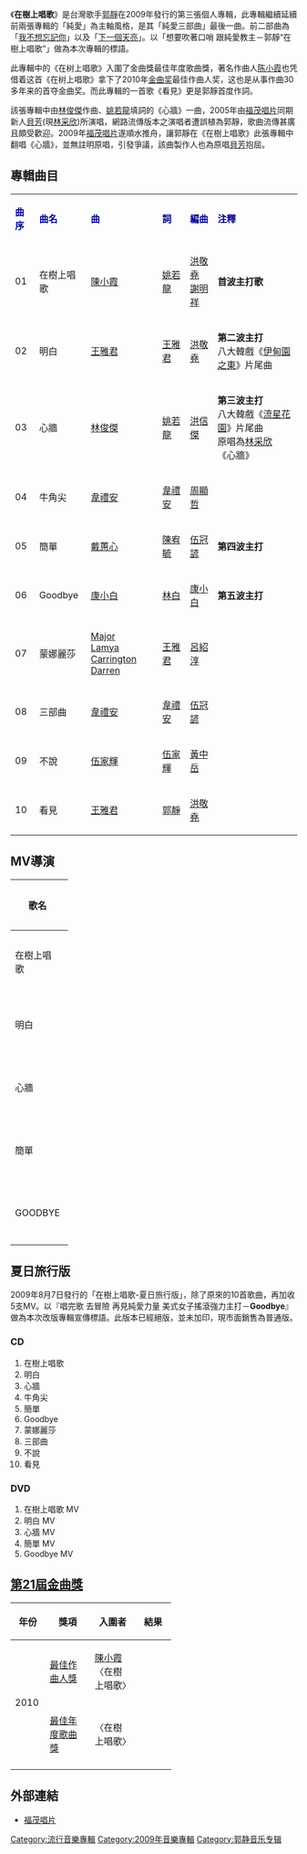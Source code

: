 {{Infobox Album
| Name = 在樹上唱歌
| Original_name = 
| Type = 專輯
| Longtype =
| Artist = [[郭靜|郭靜]]
| Cover = Singing_In_The_Trees.jpg
| Released = 2009年5月22日
| Recorded = 
| Genre = 國語流行
| Length = 
| Label = [[福茂唱片|福茂唱片]]
| Producer = 
| Reviews = 
| Last album = [[下一個天亮|下一個天亮]]<br>(2008年)
| This album = '''在樹上唱歌(2009年)'''
| Next album = [[妳_朋友|妳 朋友]]<br>(2010年)
| Misc = {{Extra album cover 2
| Upper caption = 改版專輯
| Type          = 專輯
| Cover         = Singing@the_trees.jpg
| Lower caption = 在樹上唱歌 夏日旅行版 (CD+DVD)(2009年)
}}
}}

《'''在樹上唱歌'''》是台灣歌手[[郭靜|郭靜]]在2009年發行的第三張個人專輯，此專輯繼續延續前兩張專輯的「純愛」為主軸風格，是其「純愛三部曲」最後一曲。前二部曲為「[[我不想忘記你|我不想忘記你]]」以及「[[下一個天亮|下一個天亮]]」。以「想要吹著口哨 跟純愛教主－郭靜“在樹上唱歌”」做為本次專輯的標語。

此專輯中的《在树上唱歌》入圍了金曲獎最佳年度歌曲獎，著名作曲人[[陈小霞|陈小霞]]也凭借着这首《在树上唱歌》拿下了2010年[[金曲奖|金曲奖]]最佳作曲人奖，这也是从事作曲30多年来的首夺金曲奖。而此專輯的一首歌《看見》更是郭靜首度作詞。

該張專輯中由[[林俊傑|林俊傑]]作曲、[[姚若龍|姚若龍]]填詞的《心牆》一曲，2005年由[[福茂唱片|福茂唱片]]同期新人[[林采欣|貝芳]](現[[林采欣|林采欣]])所演唱，網路流傳版本之演唱者遭誤植為郭靜，歌曲流傳甚廣且頗受歡迎。2009年[[福茂唱片|福茂唱片]]遂順水推舟，讓郭靜在《在樹上唱歌》此張專輯中翻唱《心牆》，並無註明原唱，引發爭議，該曲製作人也為原唱[[林采欣|貝芳]]抱屈。
==專輯曲目==
{| class="wikitable"
|-
| <font color=darkblue>'''曲序'''</font> || <font color=darkblue>'''曲名'''</font> || <font color=darkblue>'''曲'''</font> || <font color=darkblue>'''詞'''</font> || <font color=darkblue>'''編曲'''</font> || <font color=darkblue>'''注釋'''</font>
|-
| 01 || 在樹上唱歌 || [[陳小霞|陳小霞]] || [[姚若龍|姚若龍]] || [[洪敬堯|洪敬堯]]<br>[[謝明祥|謝明祥]]|| '''首波主打歌'''
|-
| 02 || 明白 || [[王雅君|王雅君]] || [[王雅君|王雅君]] || [[洪敬堯|洪敬堯]]|| '''第二波主打'''<br>八大韓戲《[[伊甸園之東|伊甸園之東]]》片尾曲
|-
| 03 || 心牆|| [[林俊傑|林俊傑]] || [[姚若龍|姚若龍]] || [[洪信傑|洪信傑]]|| '''第三波主打'''<br>八大韓戲《[[流星花園_(韓國電視劇)|流星花園]]》片尾曲<br>原唱為[[林采欣|林采欣]] 《心牆》 
|-
| 04 || 牛角尖 || [[韋禮安|韋禮安]] || [[韋禮安|韋禮安]] || [[周顯哲|周顯哲]]|| 
|-
| 05 || 簡單 || [[戴蕙心|戴蕙心]] || [[陳宥毓|陳宥毓]] || [[伍冠諺|伍冠諺]]|| '''第四波主打'''
|-
| 06 || Goodbye || [[康小白|康小白]] || [[林白|林白]]|| [[康小白|康小白]] || '''第五波主打'''
|-
| 07 || 蒙娜麗莎 || [[Major|Major]]<br>[[Lamya|Lamya]]<br>[[Carrington_Darren|Carrington Darren]] || [[王雅君|王雅君]] || [[呂紹淳|呂紹淳]] || 
|-
| 08 || 三部曲 || [[韋禮安|韋禮安]] || [[韋禮安|韋禮安]] || [[伍冠諺|伍冠諺]] || 
|-
| 09 || 不說 || [[伍家輝|伍家輝]] || [[伍家輝|伍家輝]] || [[黃中岳|黃中岳]] || 
|-
| 10 || 看見 || [[王雅君|王雅君]] || [[郭靜|郭靜]] || [[洪敬堯|洪敬堯]] || 
|}

==MV導演==
{| class="wikitable plainrowheaders" width=50%
|-
! scope="col" width=10%| 歌名
! scope="col" width=30%| 導演
|-
|在樹上唱歌
|[[黃中平|黃中平]]
|-
|明白
|楊大慶
|-
|心牆
|張清峰
|-
|簡單
|楊大慶
|-
|GOODBYE
|楊大慶
|}

==夏日旅行版==
2009年8月7日發行的「在樹上唱歌-夏日旅行版」，除了原來的10首歌曲，再加收5支MV。以『唱完歌  去冒險 再見純愛力量  
美式女子搖滾強力主打－'''Goodbye'''』做為本次改版專輯宣傳標語。此版本已經絕版，並未加印，現市面銷售為普通版。

===CD===
#在樹上唱歌    
#明白     
#心牆     
#牛角尖     
#簡單     
#Goodbye     
#蒙娜麗莎     
#三部曲     
#不說     
#看見

===DVD===
#在樹上唱歌 MV    
#明白 MV     
#心牆 MV        
#簡單 MV     
#Goodbye MV

==[[第21屆金曲獎|第21屆金曲獎]]==
{| class="wikitable" width="70%"
|-align=center
! width="10%"|年份
! width="25%"|獎項
! width="25%"|入圍者
! width="20%"|結果
|- align=center
| rowspan="2"|2010
|[[最佳作曲人獎_(金曲獎)|最佳作曲人獎]]
|[[陳小霞|陳小霞]]〈在樹上唱歌〉
|{{won}}
|- align=center
|[[年度歌曲獎_(金曲獎)|最佳年度歌曲獎]]
|〈在樹上唱歌〉
|{{nom|入圍}}
|-
|}

==外部連結==
*[https://web.archive.org/web/20071207220502/http://www.linfairrecords.com/music/track.php?id=3022&type_id=1 福茂唱片]

{{郭靜}}

[[Category:流行音樂專輯|Category:流行音樂專輯]]
[[Category:2009年音樂專輯|Category:2009年音樂專輯]]
[[Category:郭静音乐专辑|Category:郭静音乐专辑]]